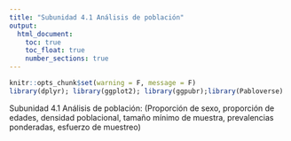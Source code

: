 ```yaml
---
title: "Subunidad 4.1 Análisis de población"
output:
  html_document:
    toc: true
    toc_float: true
    number_sections: true
---
```


```r
knitr::opts_chunk$set(warning = F, message = F)
library(dplyr); library(ggplot2); library(ggpubr);library(Pabloverse)
```

Subunidad 4.1 Análisis de población: (Proporción de sexo, proporción de edades, densidad poblacional, tamaño mínimo de muestra, prevalencias ponderadas, esfuerzo de muestreo)